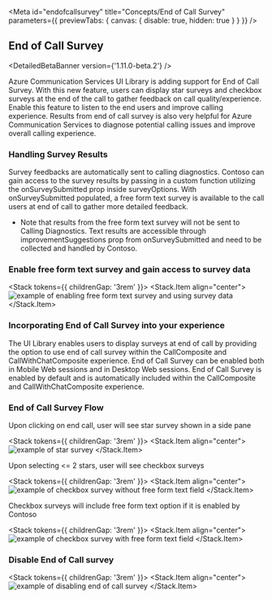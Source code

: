 
<Meta
  id="endofcallsurvey"
  title="Concepts/End of Call Survey"
  parameters={{ previewTabs: { canvas: { disable: true, hidden: true } } }}
/>

## End of Call Survey

<DetailedBetaBanner version={'1.11.0-beta.2'} />

Azure Communication Services UI Library is adding support for End of Call Survey.
With this new feature, users can display star surveys and checkbox surveys at the end of the call to gather feedback on call quality/experience.
Enable this feature to listen to the end users and improve calling experience. Results from end of call survey is also very helpful for Azure Communication Services to diagnose potential calling issues and improve overall calling experience.

### Handling Survey Results

Survey feedbacks are automatically sent to calling diagnostics.
Contoso can gain access to the survey results by passing in a custom function utilizing the onSurveySubmitted prop inside surveyOptions.
With onSurveySubmitted populated, a free form text survey is available to the call users at end of call to gather more detailed feedback.

- Note that results from the free form text survey will not be sent to Calling Diagnostics. Text results are accessible through improvementSuggestions prop from onSurveySubmitted and need to be collected and handled by Contoso.

### Enable free form text survey and gain access to survey data

<Stack tokens={{ childrenGap: '3rem' }}>
  <Stack.Item align="center">
    <img src="images/enableFreeFormText.png" alt="example of enabling free form text survey and using survey data" />
  </Stack.Item>
</Stack>

### Incorporating End of Call Survey into your experience

The UI Library enables users to display surveys at end of call by providing the option to use end of call survey within the CallComposite and CallWithChatComposite experience.
End of Call Survey can be enabled both in Mobile Web sessions and in Desktop Web sessions.
End of Call Survey is enabled by default and is automatically included within the CallComposite and CallWithChatComposite experience.

### End of Call Survey Flow

Upon clicking on end call, user will see star survey shown in a side pane

<Stack tokens={{ childrenGap: '3rem' }}>
  <Stack.Item align="center">
    <img src="images/starSurvey.png" alt="example of star survey" />
  </Stack.Item>
</Stack>

Upon selecting <= 2 stars, user will see checkbox surveys

<Stack tokens={{ childrenGap: '3rem' }}>
  <Stack.Item align="center">
    <img src="images/tagSurveyNoFreeFormText.png" alt="example of checkbox survey without free form text field" />
  </Stack.Item>
</Stack>

Checkbox surveys will include free form text option if it is enabled by Contoso

<Stack tokens={{ childrenGap: '3rem' }}>
  <Stack.Item align="center">
    <img src="images/tagSurvey.png" alt="example of checkbox survey with free form text field" />
  </Stack.Item>
</Stack>

### Disable End of Call survey

<Stack tokens={{ childrenGap: '3rem' }}>
  <Stack.Item align="center">
    <img src="images/disableEndOfCallSurvey.png" alt="example of disabling end of call survey" />
  </Stack.Item>
</Stack>
